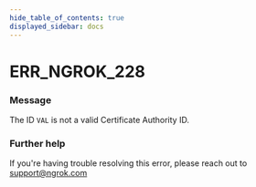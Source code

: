 ```yaml
---
hide_table_of_contents: true
displayed_sidebar: docs
---
```



# ERR_NGROK_228

### Message
The ID `VAL` is not a valid Certificate Authority ID.

<ErrorDetails error='err_ngrok_228' />


### Further help
If you're having trouble resolving this error, please reach out to [support@ngrok.com](mailto:support@ngrok.com?subject=Help%20with%20ERR_NGROK_228)

